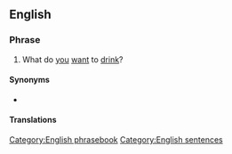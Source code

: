 ==English==

===Phrase===
{{head|en|phrase|head=[[what|What]][[-'s|'s]] [[yours]]?}}

# {{lb|en|informal}} What do [[you]] [[want]] to [[drink]]?

====Synonyms====
* {{l|en|what's your poison}}

====Translations====
{{trans-see|what's your poison}}

[[Category:English phrasebook]]
[[Category:English sentences]]